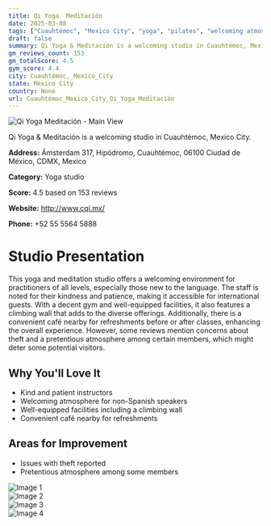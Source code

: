 ```yaml
---
title: Qi Yoga  Meditación
date: 2025-03-08
tags: ["Cuauhtémoc", "Mexico City", "yoga", "pilates", "welcoming atmosphere", "well-equipped", "Cuauhtémoc, Mexico City"]  
draft: false
summary: Qi Yoga & Meditación is a welcoming studio in Cuauhtémoc, Mexico City.
gm_reviews_count: 153
gm_totalScore: 4.5
gym_score: 4.4
city: Cuauhtémoc,_Mexico_City
state: Mexico City
country: None
url: Cuauhtémoc_Mexico_City_Qi_Yoga_Meditación
---
```


<div className="aspect-[16/9] relative my-8">
  <img 
    src="https://lh5.googleusercontent.com/p/AF1QipPP0Jy36buhxegkd7u8DeFVVQK1jGMebG1d4CWG=w1920-h1080-k-no"
    alt="Qi Yoga  Meditación - Main View"
    className="object-cover absolute inset-0 w-full h-full rounded-lg"
  />
</div>

Qi Yoga & Meditación is a welcoming studio in Cuauhtémoc, Mexico City.

**Address:** Ámsterdam 317, Hipódromo, Cuauhtémoc, 06100 Ciudad de México, CDMX, Mexico

**Category:** Yoga studio

**Score:** 4.5 based on 153 reviews

**Website:** http://www.cqi.mx/

**Phone:** +52 55 5564 5888

# Studio Presentation

This yoga and meditation studio offers a welcoming environment for practitioners of all levels, especially those new to the language. The staff is noted for their kindness and patience, making it accessible for international guests. With a decent gym and well-equipped facilities, it also features a climbing wall that adds to the diverse offerings. Additionally, there is a convenient café nearby for refreshments before or after classes, enhancing the overall experience.
However, some reviews mention concerns about theft and a pretentious atmosphere among certain members, which might deter some potential visitors.

## Why You'll Love It

- Kind and patient instructors
- Welcoming atmosphere for non-Spanish speakers
- Well-equipped facilities including a climbing wall
- Convenient café nearby for refreshments

## Areas for Improvement

- Issues with theft reported
- Pretentious atmosphere among some members

<div className="grid grid-cols-1 xl:grid-cols-2 gap-4 my-8">
<div className="aspect-[4/3] relative"><img src="https://lh5.googleusercontent.com/p/AF1QipOhqDCotW2e7tX9ob0YGNAP_KQQwLtgllyTUAvY=w1920-h1080-k-no" alt="Image 1" className="object-cover absolute inset-0 w-full h-full rounded-lg" /></div>
<div className="aspect-[4/3] relative"><img src="https://lh5.googleusercontent.com/p/AF1QipNmf9iC_nOMeqqQJZDlTkI354y38KxYOznQUxNV=w1920-h1080-k-no" alt="Image 2" className="object-cover absolute inset-0 w-full h-full rounded-lg" /></div>
<div className="aspect-[4/3] relative"><img src="https://lh5.googleusercontent.com/p/AF1QipNKieklIoFpVSlMn92UKUmquB7T5optXHqmNV_m=w1920-h1080-k-no" alt="Image 3" className="object-cover absolute inset-0 w-full h-full rounded-lg" /></div>
<div className="aspect-[4/3] relative"><img src="https://lh5.googleusercontent.com/p/AF1QipM18w_UJZ3PeZKwiy-paqkHBtJL0E6D3oXvbLX8=w1920-h1080-k-no" alt="Image 4" className="object-cover absolute inset-0 w-full h-full rounded-lg" /></div>
</div>